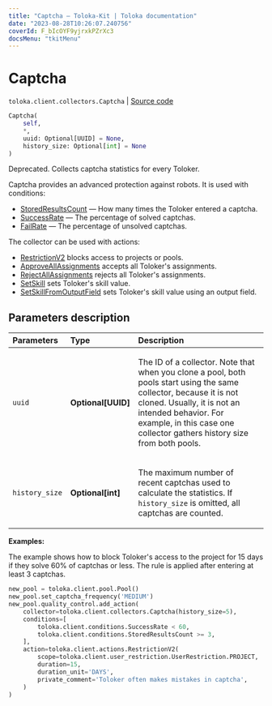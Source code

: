 ```yaml
---
title: "Captcha — Toloka-Kit | Toloka documentation"
date: "2023-08-28T10:26:07.240756"
coverId: F_bIcOYF9yjrxkPZrXc3
docsMenu: "tkitMenu"
---
```


# Captcha

`toloka.client.collectors.Captcha` | [Source code](https://github.com/Toloka/toloka-kit/blob/v1.2.1/src/client/collectors.py#L249)

```python
Captcha(
    self,
    *,
    uuid: Optional[UUID] = None,
    history_size: Optional[int] = None
)
```

Deprecated. Collects captcha statistics for every Toloker.

Captcha provides an advanced protection against robots. It is used with conditions:
* [StoredResultsCount](/docs/toloka-kit/reference/toloka.client.conditions.StoredResultsCount) — How many times the Toloker entered a captcha.
* [SuccessRate](/docs/toloka-kit/reference/toloka.client.conditions.SuccessRate) — The percentage of solved captchas.
* [FailRate](/docs/toloka-kit/reference/toloka.client.conditions.FailRate) — The percentage of unsolved captchas.

The collector can be used with actions:
* [RestrictionV2](/docs/toloka-kit/reference/toloka.client.actions.RestrictionV2) blocks access to projects or pools.
* [ApproveAllAssignments](/docs/toloka-kit/reference/toloka.client.actions.ApproveAllAssignments) accepts all Toloker's assignments.
* [RejectAllAssignments](/docs/toloka-kit/reference/toloka.client.actions.RejectAllAssignments) rejects all Toloker's assignments.
* [SetSkill](/docs/toloka-kit/reference/toloka.client.actions.SetSkill) sets Toloker's skill value.
* [SetSkillFromOutputField](/docs/toloka-kit/reference/toloka.client.actions.SetSkillFromOutputField) sets Toloker's skill value using an output field.

## Parameters description

| Parameters | Type | Description |
| :----------| :----| :-----------|
`uuid`|**Optional\[UUID\]**|<p>The ID of a collector. Note that when you clone a pool, both pools start using the same collector, because it is not cloned. Usually, it is not an intended behavior. For example, in this case one collector gathers history size from both pools.</p>
`history_size`|**Optional\[int\]**|<p>The maximum number of recent captchas used to calculate the statistics. If `history_size` is omitted, all captchas are counted.</p>

**Examples:**

The example shows how to block Toloker's access to the project for 15 days if they solve 60% of captchas or less.
The rule is applied after entering at least 3 captchas.

```python
new_pool = toloka.client.pool.Pool()
new_pool.set_captcha_frequency('MEDIUM')
new_pool.quality_control.add_action(
    collector=toloka.client.collectors.Captcha(history_size=5),
    conditions=[
        toloka.client.conditions.SuccessRate < 60,
        toloka.client.conditions.StoredResultsCount >= 3,
    ],
    action=toloka.client.actions.RestrictionV2(
        scope=toloka.client.user_restriction.UserRestriction.PROJECT,
        duration=15,
        duration_unit='DAYS',
        private_comment='Toloker often makes mistakes in captcha',
    )
)
```